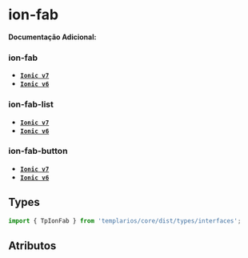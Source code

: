 
<Meta of={fabStories} />

# ion-fab

**Documentação Adicional:**

### ion-fab

- **[`Ionic v7`](https://ionicframework.com/docs/api/fab)**
- **[`Ionic v6`](https://ionicframework.com/docs/v6/api/fab)**

### ion-fab-list

- **[`Ionic v7`](https://ionicframework.com/docs/api/fab-list)**
- **[`Ionic v6`](https://ionicframework.com/docs/v6/api/fab-list)**

### ion-fab-button

- **[`Ionic v7`](https://ionicframework.com/docs/api/fab-button)**
- **[`Ionic v6`](https://ionicframework.com/docs/v6/api/fab-button)**

## Types

```ts
import { TpIonFab } from 'templarios/core/dist/types/interfaces';
```

## Atributos

<Canvas of={fabStories.Default} />
<Controls of={fabStories.Default} />
